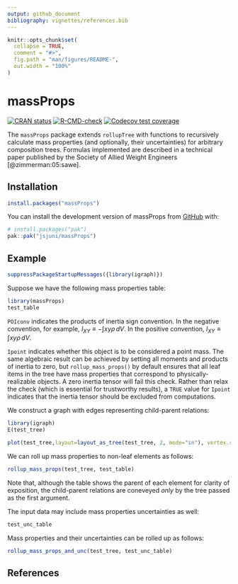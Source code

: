 ```yaml
---
output: github_document
bibliography: vignettes/references.bib
---
```


<!-- README.md is generated from README.Rmd. Please edit that file -->

```r
knitr::opts_chunk$set(
  collapse = TRUE,
  comment = "#>",
  fig.path = "man/figures/README-",
  out.width = "100%"
)
```

# massProps

<!-- badges: start -->
[![CRAN status](https://www.r-pkg.org/badges/version/massProps)](https://CRAN.R-project.org/package=massProps)
[![R-CMD-check](https://github.com/jsjuni/massProps/actions/workflows/R-CMD-check.yaml/badge.svg)](https://github.com/jsjuni/massProps/actions/workflows/R-CMD-check.yaml)
[![Codecov test coverage](https://codecov.io/gh/jsjuni/massProps/graph/badge.svg)](https://app.codecov.io/gh/jsjuni/massProps)
<!-- badges: end -->

The `massProps` package extends `rollupTree` with functions to recursively calculate mass properties (and optionally, their uncertainties) for arbitrary composition trees. Formulas implemented are described in a technical paper published by the Society of Allied Weight Engineers [@zimmerman:05:sawe].

## Installation

```r
install.packages("massProps")
```

You can install the development version of massProps from [GitHub](https://github.com/) with:

``` r
# install.packages("pak")
pak::pak("jsjuni/massProps")
```

## Example

```r
suppressPackageStartupMessages({library(igraph)})
```

Suppose we have the following mass properties table:

```r
library(massProps)
test_table
```

`POIconv` indicates the products of inertia sign convention. In the negative convention, for example, $I_{XY} \equiv -\int{xy \rho \, dV}$. In the positive convention, $I_{XY} \equiv \int{xy \rho \, dV}$.

`Ipoint` indicates whether this object is to be considered a point mass. The same algebraic result can be achieved by setting all moments and products of inertia to zero, but `rollup_mass_props()` by default ensures that all leaf items in the tree have mass properties that correspond to physically-realizable objects. A zero inertia tensor will fail this check. Rather than relax the check (which is essential for trustworthy results), a `TRUE` value for `Ipoint` indicates that the inertia tensor should be excluded from computations.

We construct a graph with edges representing child-parent relations:

```r
library(igraph)
E(test_tree)
```
```r
plot(test_tree,layout=layout_as_tree(test_tree, 2, mode="in"), vertex.shape = 'none', edge.arrow.mode = 0)
```

We can roll up mass properties to non-leaf elements as follows:

```r
rollup_mass_props(test_tree, test_table)
```

Note that, although the table shows the parent of each element for clarity of exposition, the child-parent relations are coneveyed *only* by the tree passed as the first argument.

The input data may include mass properties uncertainties as well:

```r
test_unc_table
```

Mass properties and their uncertainties can be rolled up as follows:

```r
rollup_mass_props_and_unc(test_tree, test_unc_table)
```

## References
